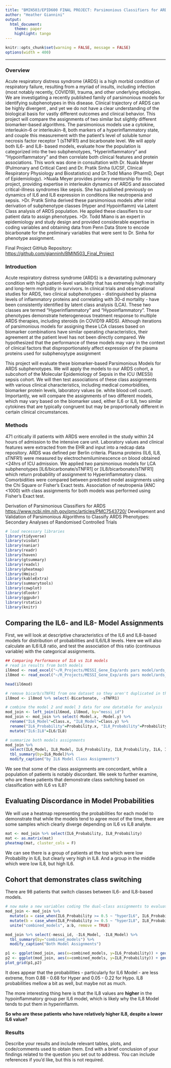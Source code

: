 ```yaml
---
title: "BMIN503/EPID600 FINAL PROJECT: Parsimonious Classifiers for ARDS Subphenotypes"
author: "Heather Giannini"
output: 
  html_document:
    theme: paper 
    highlight: tango
---
```

```r
knitr::opts_chunk$set(warning = FALSE, message = FALSE)
options(width = 400)
```  
***
### Overview
Acute respiratory distress syndrome (ARDS) is a high morbid condition of respiratory failure, resulting from a myriad of insults, including infection (most notably recently, COVID19), trauma, and other underlying etiologies. We are investigating a recently published family of parsimonious models for identifying subphenotypes in this disease. Clinical trajectory of ARDS  can be highly divergent , and yet we do not have a clear understanding of the biological basis for vastly different outcomes and clinical behavior. This project will compare the assignments of  two similar but slightly different biomarker-based algorithms. The parsimonious models use a cytokine, interleukin-6 or interleukin-8, both markers of a hyperinflammatory state, and couple this measurement with the patient's level of soluble tumor necrosis factor receptor 1 (sTNFR1) and bicarbonate level. We will apply both IL6- and IL8- based models, evaluate how the population is categorized into the two subphenotypes, "Hyperinflammatory" and "Hypoinflammatory" and then correlate both clinical features and protein associations.
This work was done in consultation with Dr. Nuala Meyer (Pulmonary and Critical Care) and Dr. Pratik Sinha (UCSF, Clinical Respiratory Physiology and Biostatistics) and Dr.Todd Miano (PharmD, Dept of Epidemiology).
>Nuala Meyer provides primary mentorship for this project, providing expertise in interleukin dynamics of ARDS and associated critical-illness syndromes like sepsis. She has published previously on dynamics of IL6 and IL8 expression in conditions like neutropenia and sepsis.
>Dr. Pratik Sinha derived these parsimonious models after initial derivation of subphenotype classes (Hyper and Hypoinflamm) via Latent Class analysis of ARDS population. He applied these classifiers to our patient data to assign phenotypes.
>Dr. Todd Miano is an expert in epidemiology and study design and provided considerable expertise in coding variables and obtaining data from Penn Data Store to encode bicarbonate for the preliminary variables that were sent to Dr. Sinha for phenotype assignment.

Final Project GitHub Repository: <https://github.com/gianninh/BMIN503_Final_Project>

### Introduction 
Acute respiratory distress syndrome (ARDS) is a devastating pulmonary condition with high patient-level variability that has extremely high mortality and long-term morbidity in survivors. In clinical trials and observational studies for ARDS, two clinical subphenotypes - distinguished by plasma levels of inflammatory proteins and correlating with 30-d mortality - have been consistently identified by latent class analysis (LCA). These two classes are termed “Hyperinflammatory” and “Hypoinflammatory”. These phenotypes demonstrate heterogeneous treatment response to multiple ARDS therapies, including steroids (in COVID19 ARDS). Although iterations of parsimonious models for assigning these LCA classes based on biomarker combinations have similar operating characteristics, their agreement at the patient level has not been directly compared. We hypothesized that the performance of these models may vary in the context of clinical factors that disproportionately affect expression of the plasma proteins used for subphenoytype assignment

This project will evaluate these biomarker-based Parsimonious Models for ARDS subphenotypes. We will apply the models to our ARDS cohort, a subcohort of the Molecular Epidemiology of Sepsis in the ICU (MESSI) sepsis cohort. We will then test associations of these class assignments with various clinical characteristics, including medical comorbidities, biomarker protein levels, laboratory values (ie. white blood cell count). Importantly, we will compare the assignments of two different models, which may vary based on the biomarker used, either IL6 or IL8, two similar cytokines that are typically congruent but may be proportionally different in certain clinical circumstances.

### Methods
471 critically ill patients with ARDS were enrolled in the study within 24 hours of admission to the intensive care unit. Laboratory values and clinical features were extracted from the EHR and input into a redcap data repository. ARDS was defined per Berlin criteria. Plasma proteins (IL6, IL8, sTNFR1) were measured by electrochemiluminescence on blood obtained <24hrs of ICU admission. We applied two parsimonious models for LCA subphenotypes [IL6/bicarbonate/sTNFR1] or [IL8/bicarbonate/sTNFR1] which return probability of assignment to Hyperinflammatory class. Comorbidities were compared between predicted model assignments using the Chi Square or Fisher’s Exact tests. Association of neutropenia (ANC <1000) with class assignments for both models was performed using Fisher’s Exact test.

Derivation of Parsimonious Classifiers for ARDS
<https://www.ncbi.nlm.nih.gov/pmc/articles/PMC7543720/>
Development and Validation of Parsimonious Algorithms to Classify ARDS Phenotypes: Secondary Analyses of Randomised Controlled Trials

```r
# load necessary libraries
library(tidyverse)
library(visdat)
library(naniar)
library(readr)
library(haven)
library(gtsummary)
library(readxl)
library(pheatmap)
library(Hmisc)
library(kableExtra)
library(summarytools)
library(cowplot)
library(dlookr)
library(ggpubr)
library(rstatix)
library(knitr)
```

## Comparing the IL6- and IL8- Model Assignments

First, we will look at descriptive characteristics of the IL6 and
IL8-based models for distribution of probabilities and IL6/IL8 levels.
Here we will also calculate an IL6:IL8 ratio, and test the association
of this ratio (continuous variable) with the categorical assignments.

```r
## Comparing Performance of IL6 vs IL8 models
# read in results from both models
il6mod <- read_excel("~/R_Projects/MESSI_Gene_Exp/ards pars model/ards_model2_calc_done.xlsx")
il8mod <- read_excel("~/R_Projects/MESSI_Gene_Exp/ards pars model/ards_model3_calc_done.xlsx")

head(il6mod)

```

```r
# remove bicarb/sTNFR1 from one dataset so they aren't duplicated in the join
il8mod <- il8mod %>% select(-Bicarbonate, -sTNFR1)

# combine the model 2 and model 3 data for one datatable for analysis
mod_join <- left_join(il6mod, il8mod, by="messi_id")
mod_join <- mod_join %>% select(-Model.x, -Model.y) %>%
  rename("IL6_Model"=Class.x, "IL8_Model"=Class.y) %>%
  rename("IL6_Probability"=Probability.x, "IL8_Probability"=Probability.y) %>%
  mutate("IL6:IL8"=IL6/IL8)

# summarize both models assignments
mod_join %>% 
  select(IL6_Model, IL8_Model, IL6_Probability, IL8_Probability, IL6, IL8)%>% 
  tbl_summary(by=IL6_Model)%>%
  modify_caption("by IL6 Model Class Assignments")
```

We see that some of the class assignments are concordant, while a population of patients is notably discordant. We seek to further examine, who are these patients that demonstrate class switching based on classification with IL6 vs IL8?

## Evaluating Discordance in Model Probabilities
We will use a heatmap representing the probabilities for each
model to demonstrate that while the models tend to agree most of the time,
there are some samples which clearly diverge depending on IL6 vs IL8
analyte.

```r
mat <- mod_join %>% select(IL6_Probability, IL8_Probability)
mat <- as.matrix(mat)
pheatmap(mat, cluster_cols = F)
```

We can see there is a group of patients at the top which were low
Probability in IL6, but clearly very high in IL8. And a group in the
middle which were low IL8, but high IL6.

## Cohort that demonstrates class switching
There are 98 patients that switch classes between IL6- and IL8-based
models.

```r
# now make a new variables coding the dual-class assignments to evaluate groups
mod_join <- mod_join %>% 
  mutate(a = case_when(IL6_Probability >= 0.5 ~ "hyperIL6", IL6_Probability <= 0.5 ~ "hypoIL6"))%>% 
  mutate(b = case_when(IL8_Probability >= 0.5 ~ "hyperIL8", IL8_Probability <= 0.5 ~ "hypoIL8"))%>%
  unite("combined_models", a:b, remove = TRUE)

mod_join %>% select(-messi_id, -IL6_Model, -IL8_Model) %>% 
  tbl_summary(by="combined_models") %>%
  modify_caption("Both Model Assignments")

p1 <- ggplot(mod_join, aes(x=combined_models, y=IL6_Probability)) + geom_boxplot() + theme_bw()
p2 <- ggplot(mod_join, aes(x=combined_models, y=IL8_Probability)) + geom_boxplot() + theme_bw()
plot_grid(p1,p2)
```
It does appear that the probabilities - particularly for IL6 Model - are
less extreme, from 0.88 - 0.68 for Hyper and 0.05 - 0.22 for Hypo. IL8
probabilities mellow a bit as well, but maybe not as much.

The more interesting thing here is that the IL8 values are **higher** in
the hypoinflammatory group per IL6 model, which is likely why the IL8
Model tends to put them in hyperinflamm.

**So who are these patients who have relatively higher IL8, despite a
lower IL6 value?**

### Results
Describe your results and include relevant tables, plots, and code/comments used to obtain them. End with a brief conclusion of your findings related to the question you set out to address. You can include references if you'd like, but this is not required.
